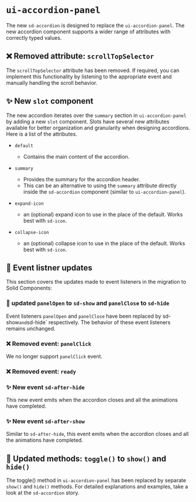 # `ui-accordion-panel`

The new `sd-accordion` is designed to replace the `ui-accordion-panel`. The new accordion component supports a wider range of attributes with correctly typed values.

## ❌ Removed attribute: `scrollTopSelector`

The `scrollTopSelector` attribute has been removed. If required, you can implement this functionality by listening to the appropriate event and manually handling the scroll behavior.

## ✨ New `slot` component

The new accordion iterates over the `summary` section in `ui-accordion-panel` by adding a new `slot` component. Slots have several new attributes available for better organization and granularity when designing accordions.
Here is a list of the attributes.

- `default`

  - Contains the main content of the accordion.

- `summary`

  - Provides the summary for the accordion header.
  - This can be an alternative to using the `summary` attribute directly inside the `sd-accordion` component (similar to `ui-accordion-panel`).

- `expand-icon`

  - an (optional) expand icon to use in the place of the default. Works best with `sd-icon`.

- `collapse-icon`

  - an (optional) collapse icon to use in the place of the default. Works best with `sd-icon`.

## 🔀 Event listner updates

This section covers the updates made to event listeners in the migration to Solid Components:

### 🔀 updated `panelOpen` to `sd-show` and `panelClose` to `sd-hide`

Event listeners `panelOpen` and `panelClose` have been replaced by sd-show`and`sd-hide` respectively. The behavior of these event listeners remains unchanged.

### ❌ Removed event: `panelClick`

We no longer support `panelClick` event.

### ❌ Removed event: `ready`

### ✨ New event `sd-after-hide`

This new event emits when the accordion closes and all the animations have completed.

### ✨ New event `sd-after-show`

Similar to `sd-after-hide`, this event emits when the accordion closes and all the animations have completed.

## 🔀 Updated methods: `toggle()` to `show()` and `hide()`

The toggle() method in `ui-accordion-panel` has been replaced by separate `show()` and `hide()` methods.
For detailed explanations and examples, take a look at the `sd-accordion` story.
